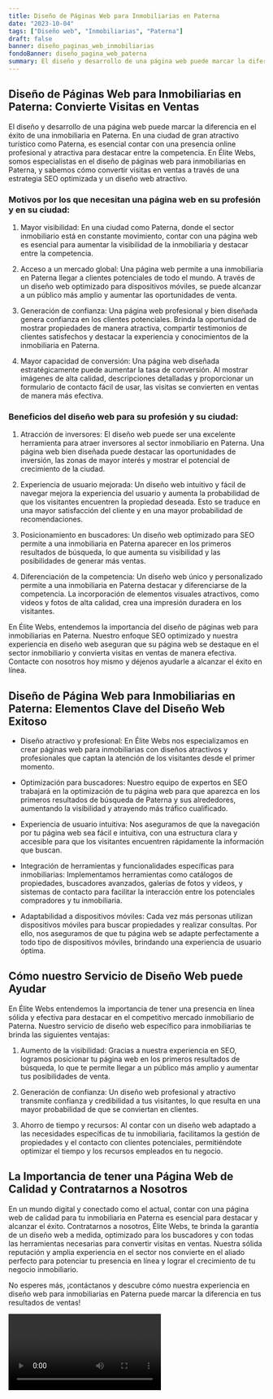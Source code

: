 ```yaml
---
title: Diseño de Páginas Web para Inmobiliarias en Paterna
date: "2023-10-04"
tags: ["Diseño web", "Inmobiliarias", "Paterna"]
draft: false
banner: diseño_paginas_web_inmobiliarias
fondoBanner: diseño_pagina_web_paterna
summary: El diseño y desarrollo de una página web puede marcar la diferencia en el éxito de una inmobiliaria en Paterna. En una ciudad de gran atractivo turístico como Paterna, es esencial contar con una presencia online profesional y atractiva para destacar entre la competencia. En Élite Webs, somos especialistas en el diseño de páginas web para inmobiliarias en Paterna, y sabemos cómo convertir visitas en ventas a través de una estrategia SEO optimizada y un diseño web atractivo.
---
```



## Diseño de Páginas Web para Inmobiliarias en Paterna: Convierte Visitas en Ventas

El diseño y desarrollo de una página web puede marcar la diferencia en el éxito de una inmobiliaria en Paterna. En una ciudad de gran atractivo turístico como Paterna, es esencial contar con una presencia online profesional y atractiva para destacar entre la competencia. En Élite Webs, somos especialistas en el diseño de páginas web para inmobiliarias en Paterna, y sabemos cómo convertir visitas en ventas a través de una estrategia SEO optimizada y un diseño web atractivo.

### Motivos por los que necesitan una página web en su profesión y en su ciudad:

1. Mayor visibilidad: En una ciudad como Paterna, donde el sector inmobiliario está en constante movimiento, contar con una página web es esencial para aumentar la visibilidad de la inmobiliaria y destacar entre la competencia.

2. Acceso a un mercado global: Una página web permite a una inmobiliaria en Paterna llegar a clientes potenciales de todo el mundo. A través de un diseño web optimizado para dispositivos móviles, se puede alcanzar a un público más amplio y aumentar las oportunidades de venta.

3. Generación de confianza: Una página web profesional y bien diseñada genera confianza en los clientes potenciales. Brinda la oportunidad de mostrar propiedades de manera atractiva, compartir testimonios de clientes satisfechos y destacar la experiencia y conocimientos de la inmobiliaria en Paterna.

4. Mayor capacidad de conversión: Una página web diseñada estratégicamente puede aumentar la tasa de conversión. Al mostrar imágenes de alta calidad, descripciones detalladas y proporcionar un formulario de contacto fácil de usar, las visitas se convierten en ventas de manera más efectiva.

### Beneficios del diseño web para su profesión y su ciudad:

1. Atracción de inversores: El diseño web puede ser una excelente herramienta para atraer inversores al sector inmobiliario en Paterna. Una página web bien diseñada puede destacar las oportunidades de inversión, las zonas de mayor interés y mostrar el potencial de crecimiento de la ciudad.

2. Experiencia de usuario mejorada: Un diseño web intuitivo y fácil de navegar mejora la experiencia del usuario y aumenta la probabilidad de que los visitantes encuentren la propiedad deseada. Esto se traduce en una mayor satisfacción del cliente y en una mayor probabilidad de recomendaciones.

3. Posicionamiento en buscadores: Un diseño web optimizado para SEO permite a una inmobiliaria en Paterna aparecer en los primeros resultados de búsqueda, lo que aumenta su visibilidad y las posibilidades de generar más ventas.

4. Diferenciación de la competencia: Un diseño web único y personalizado permite a una inmobiliaria en Paterna destacar y diferenciarse de la competencia. La incorporación de elementos visuales atractivos, como videos y fotos de alta calidad, crea una impresión duradera en los visitantes.

En Élite Webs, entendemos la importancia del diseño de páginas web para inmobiliarias en Paterna. Nuestro enfoque SEO optimizado y nuestra experiencia en diseño web aseguran que su página web se destaque en el sector inmobiliario y convierta visitas en ventas de manera efectiva. Contacte con nosotros hoy mismo y déjenos ayudarle a alcanzar el éxito en línea.

<GifSeo />

<Cta />

## Diseño de Página Web para Inmobiliarias en Paterna: Elementos Clave del Diseño Web Exitoso

- Diseño atractivo y profesional: En Élite Webs nos especializamos en crear páginas web para inmobiliarias con diseños atractivos y profesionales que captan la atención de los visitantes desde el primer momento.

- Optimización para buscadores: Nuestro equipo de expertos en SEO trabajará en la optimización de tu página web para que aparezca en los primeros resultados de búsqueda de Paterna y sus alrededores, aumentando la visibilidad y atrayendo más tráfico cualificado.

- Experiencia de usuario intuitiva: Nos aseguramos de que la navegación por tu página web sea fácil e intuitiva, con una estructura clara y accesible para que los visitantes encuentren rápidamente la información que buscan.

- Integración de herramientas y funcionalidades específicas para inmobiliarias: Implementamos herramientas como catálogos de propiedades, buscadores avanzados, galerías de fotos y vídeos, y sistemas de contacto para facilitar la interacción entre los potenciales compradores y tu inmobiliaria.

- Adaptabilidad a dispositivos móviles: Cada vez más personas utilizan dispositivos móviles para buscar propiedades y realizar consultas. Por ello, nos aseguramos de que tu página web se adapte perfectamente a todo tipo de dispositivos móviles, brindando una experiencia de usuario óptima.

## Cómo nuestro Servicio de Diseño Web puede Ayudar

En Élite Webs entendemos la importancia de tener una presencia en línea sólida y efectiva para destacar en el competitivo mercado inmobiliario de Paterna. Nuestro servicio de diseño web específico para inmobiliarias te brinda las siguientes ventajas:

1. Aumento de la visibilidad: Gracias a nuestra experiencia en SEO, logramos posicionar tu página web en los primeros resultados de búsqueda, lo que te permite llegar a un público más amplio y aumentar tus posibilidades de venta.

2. Generación de confianza: Un diseño web profesional y atractivo transmite confianza y credibilidad a tus visitantes, lo que resulta en una mayor probabilidad de que se conviertan en clientes.

3. Ahorro de tiempo y recursos: Al contar con un diseño web adaptado a las necesidades específicas de tu inmobiliaria, facilitamos la gestión de propiedades y el contacto con clientes potenciales, permitiéndote optimizar el tiempo y los recursos empleados en tu negocio.

## La Importancia de tener una Página Web de Calidad y Contratarnos a Nosotros

En un mundo digital y conectado como el actual, contar con una página web de calidad para tu inmobiliaria en Paterna es esencial para destacar y alcanzar el éxito. Contratarnos a nosotros, Élite Webs, te brinda la garantía de un diseño web a medida, optimizado para los buscadores y con todas las herramientas necesarias para convertir visitas en ventas. Nuestra sólida reputación y amplia experiencia en el sector nos convierte en el aliado perfecto para potenciar tu presencia en línea y lograr el crecimiento de tu negocio inmobiliario.

No esperes más, ¡contáctanos y descubre cómo nuestra experiencia en diseño web para inmobiliarias en Paterna puede marcar la diferencia en tus resultados de ventas!

<Video />

<CtaBot job="Inmobiliarias" city="Paterna" />

<Gmaps query="Paterna+españa+maps" />
